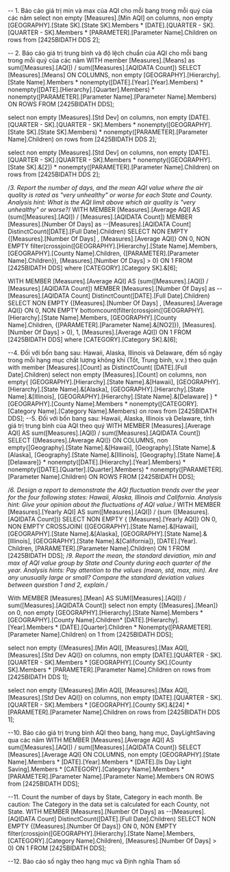 ﻿-- 1. Báo cáo giá trị min và max của AQI cho mỗi bang trong mỗi quý của các năm
select non empty [Measures].[Min AQI] on columns,
non empty
[GEOGRAPHY].[State SK].[State SK].Members *
[DATE].[QUARTER - SK].[QUARTER - SK].Members *
[PARAMETER].[Parameter Name].Children
on rows
from [2425BIDATH DDS 2];

-- 2. Báo cáo giá trị trung bình và độ lệch chuẩn của AQI cho mỗi bang trong mỗi quý của các năm
WITH 
member [Measures].[Means] as
sum([Measures].[AQI]) / sum([Measures].[AQIDATA Count])
SELECT 
	[Measures].[Means] ON COLUMNS,
	non empty [GEOGRAPHY].[Hierarchy].[State Name].Members * 
	nonempty([DATE].[Year].[Year].Members) *
	nonempty([DATE].[Hierarchy].[Quarter].Members) *
	nonempty([PARAMETER].[Parameter Name].[Parameter Name].Members)
	ON ROWS
FROM 
	[2425BIDATH DDS];

select non empty [Measures].[Std Dev] on columns,
non empty [DATE].[QUARTER - SK].[QUARTER - SK].Members *
nonempty([GEOGRAPHY].[State SK].[State SK].Members) *
nonempty([PARAMETER].[Parameter Name].Children)
on rows
from [2425BIDATH DDS 2];

select non empty [Measures].[Std Dev] on columns,
non empty [DATE].[QUARTER - SK].[QUARTER - SK].Members *
nonempty([GEOGRAPHY].[State SK].&[2]) *
nonempty([PARAMETER].[Parameter Name].Children)
on rows
from [2425BIDATH DDS 2];

/*3. Report the number of days, and the mean AQI value where the air quality is rated
as "very unhealthy" or worse for each State and County. Analysis hint: What is the
AQI limit above which air quality is "very unhealthy" or worse?*/
WITH 
  MEMBER [Measures].[Average AQI] AS
	(sum([Measures].[AQI]) / [Measures].[AQIDATA Count])
	MEMBER [Measures].[Number Of Days] as
	--[Measures].[AQIDATA Count]
	DistinctCount([DATE].[Full Date].Children)
SELECT 
    NON EMPTY {[Measures].[Number Of Days] , [Measures].[Average AQI]} ON 0,
    NON EMPTY filter(crossjoin([GEOGRAPHY].[Hierarchy].[State Name].Members,
	[GEOGRAPHY].[County Name].Children,
	{[PARAMETER].[Parameter Name].Children}),
	[Measures].[Number Of Days] > 0) ON 1
FROM [2425BIDATH DDS]
where [CATEGORY].[Category SK].&[6];

WITH 
  MEMBER [Measures].[Average AQI] AS
	(sum([Measures].[AQI]) / [Measures].[AQIDATA Count])
	MEMBER [Measures].[Number Of Days] as
	--[Measures].[AQIDATA Count]
	DistinctCount([DATE].[Full Date].Children)
SELECT 
    NON EMPTY {[Measures].[Number Of Days] , [Measures].[Average AQI]} ON 0,
    NON EMPTY bottomcount(filter(crossjoin([GEOGRAPHY].[Hierarchy].[State Name].Members,
	[GEOGRAPHY].[County Name].Children,
	{[PARAMETER].[Parameter Name].&[NO2]}),
	[Measures].[Number Of Days] > 0),
	1,
	[Measures].[Average AQI]) ON 1
FROM [2425BIDATH DDS]
where [CATEGORY].[Category SK].&[6];

--4. Đối với bốn bang sau: Hawaii, Alaska, Illinois và Delaware, đếm số ngày trong mỗi hạng mục chất lượng không khí (Tốt, Trung bình, v.v.) theo quận
with member [Measures].[Count] as
DistinctCount(
[DATE].[Full Date].Children)
select non empty [Measures].[Count] on columns,
non empty{
[GEOGRAPHY].[Hierarchy].[State Name].&[Hawaii],
[GEOGRAPHY].[Hierarchy].[State Name].&[Alaska], 
[GEOGRAPHY].[Hierarchy].[State Name].&[Illinois], 
[GEOGRAPHY].[Hierarchy].[State Name].&[Delaware]
} * [GEOGRAPHY].[County Name].Members *
nonempty([CATEGORY].[Category Name].[Category Name].Members)
on rows
from [2425BIDATH DDS];
--5. Đối với bốn bang sau: Hawaii, Alaska, Illinois và Delaware, tính giá trị trung bình của AQI theo quý
WITH 
MEMBER [Measures].[Average AQI] AS 
	sum([Measures].[AQI]) / sum([Measures].[AQIDATA Count])
SELECT 
	{[Measures].[Average AQI]} ON COLUMNS,
	non empty{[Geography].[State Name].&[Hawaii],
	[Geography].[State Name].&[Alaska],
	[Geography].[State Name].&[Illinois],
	[Geography].[State Name].&[Delaware]} * 
	nonempty([DATE].[Hierarchy].[Year].Members) *
	nonempty([DATE].[Quarter].[Quarter].Members) *
	nonempty([PARAMETER].[Parameter Name].Children)
	ON ROWS 
FROM 
	[2425BIDATH DDS];

/*6. Design a report to demonstrate the AQI fluctuation trends over the year for the four
following states: Hawaii, Alaska, Illinois and California. Analysis hint: Give your
opinion about the fluctuations of AQI value.*/
WITH 
  MEMBER [Measures].[Yearly AQI] AS
   sum([Measures].[AQI]) / (sum ([Measures].[AQIDATA Count]))
SELECT 
    NON EMPTY { [Measures].[Yearly AQI]} ON 0,
    NON EMPTY 
	CROSSJOIN( 
			{[GEOGRAPHY].[State Name].&[Hawaii],
               [GEOGRAPHY].[State Name].&[Alaska],
               [GEOGRAPHY].[State Name].&[Illinois],
               [GEOGRAPHY].[State Name].&[California]},
			   [DATE].[Year]. Children,
			   [PARAMETER].[Parameter Name].Children) ON 1
FROM [2425BIDATH DDS];
/*9. Report the mean, the standard deviation, min and max of AQI value group by
State and County during each quarter of the year. Analysis hints: Pay attention
to the values (mean, std, max, min). Are any unusually large or small? Compare
the standard deviation values between question 1 and 2, explain.*/

With
MEMBER [Measures].[Mean] AS 
	SUM([Measures].[AQI]) / sum([Measures].[AQIDATA Count])
select non empty {[Measures].[Mean]}  on 0,
non empty [GEOGRAPHY].[Hierarchy].[State Name].Members *
			[GEOGRAPHY].[County Name].Children*
			[DATE].[Hierarchy].[Year].Members *
			[DATE].[Quarter].Children *
			Nonempty([PARAMETER].[Parameter Name].Children)
			on 1
from [2425BIDATH DDS];

select non empty {[Measures].[Min AQI], [Measures].[Max AQI], [Measures].[Std Dev AQI]} on columns,
non empty [DATE].[QUARTER - SK].[QUARTER - SK].Members *
[GEOGRAPHY].[County SK].[County SK].Members *
[PARAMETER].[Parameter Name].Children
on rows
from [2425BIDATH DDS 1];

select non empty {[Measures].[Min AQI], [Measures].[Max AQI], [Measures].[Std Dev AQI]} on columns,
non empty [DATE].[QUARTER - SK].[QUARTER - SK].Members *
[GEOGRAPHY].[County SK].&[24] *
[PARAMETER].[Parameter Name].Children
on rows
from [2425BIDATH DDS 1];

--10. Báo cáo giá trị trung bình AQI theo bang, hạng mục, DayLightSaving qua các năm
WITH 
MEMBER [Measures].[Average AQI] AS 
	sum([Measures].[AQI]) / sum([Measures].[AQIDATA Count])
SELECT [Measures].[Average AQI] ON COLUMNS,
non empty [GEOGRAPHY].[State Name].Members *
[DATE].[Year].Members *
[DATE].[Is Day Light Saving].Members *
[CATEGORY].[Category Name].Members *
[PARAMETER].[Parameter Name].[Parameter Name].Members
ON ROWS
from [2425BIDATH DDS];

--11. Count the number of days by State, Category in each month. Be caution: The Category in the data set is calculated for each County, not State.
WITH 
	MEMBER [Measures].[Number Of Days] as
	--[Measures].[AQIDATA Count]
	DistinctCount([DATE].[Full Date].Children)
SELECT 
    NON EMPTY {[Measures].[Number Of Days]} ON 0,
    NON EMPTY filter(crossjoin([GEOGRAPHY].[Hierarchy].[State Name].Members,
	[CATEGORY].[Category Name].Children),
	[Measures].[Number Of Days] > 0) ON 1
FROM [2425BIDATH DDS];

--12. Báo cáo số ngày theo hạng mục và Định nghĩa Tham số